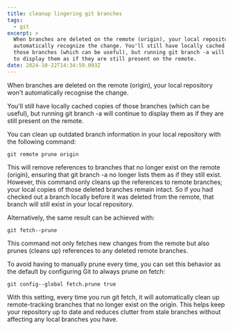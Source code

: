 ```yaml
---
title: cleanup lingering git branches
tags:
  - git
excerpt: >
  When branches are deleted on the remote (origin), your local repository won't
  automatically recognize the change. You'll still have locally cached copies of
  those branches (which can be useful), but running git branch -a will continue
  to display them as if they are still present on the remote.
date: 2024-10-22T14:34:59.093Z
---
```


When branches are deleted on the remote (origin), your local repository won't automatically recognise the change. 

You'll still have locally cached copies of those branches (which can be useful), but running git branch -a will continue to display them as if they are still present on the remote.

You can clean up outdated branch information in your local repository with the following command:

```
git remote prune origin
```

This will remove references to branches that no longer exist on the remote (origin), ensuring that git branch -a no longer lists them as if they still exist. However, this command only cleans up the references to remote branches; your local copies of those deleted branches remain intact. So if you had checked out a branch locally before it was deleted from the remote, that branch will still exist in your local repository.

Alternatively, the same result can be achieved with:

```
git fetch--prune
```

This command not only fetches new changes from the remote but also prunes (cleans up) references to any deleted remote branches.

To avoid having to manually prune every time, you can set this behavior as the default by configuring Git to always prune on fetch:

```
git config--global fetch.prune true
```

With this setting, every time you run git fetch, it will automatically clean up remote-tracking branches that no longer exist on the origin. This helps keep your repository up to date and reduces clutter from stale branches without affecting any local branches you have.
